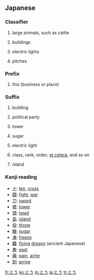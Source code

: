 ==Japanese==

===Classifier===
{{ja-pos|classifier}}

# {{ja-def|頭}} large animals, such as cattle
# {{ja-def|棟}} buildings
# {{ja-def|灯|燈}} electric lights
# {{ja-def|投}} {{context|baseball|lang=ja}} pitches

===Prefix===
{{ja-pos|prefix}}

# {{ja-def|当}} this (business or place)

===Suffix===
{{ja-pos|suffix}}

# {{ja-def|棟}} building
# {{ja-def|党}} political party
# {{ja-def|塔}} tower
# {{ja-def|糖}} sugar
# {{ja-def|灯|燈}} electric light
# {{ja-def|等}} class, rank, order; [[et cetera]], and so on
# {{ja-def|島}} island

===Kanji reading===
{{ja-kanji reading|rom=tō}}

* [[十]]: [[ten]], [[cross]]
* [[闘]]: [[fight]], [[war]]
* [[刀]]: [[sword]]
* [[塔]]: [[tower]]
* [[頭]]: [[head]]
* [[島]]: [[island]]
* [[投]]: [[throw]]
* [[糖]]: [[sugar]]
* [[凍]]: [[freeze]]
* [[龘]]: [[flying]] [[dragon]] (ancient Japanese)
* [[東]]: [[east]]
* [[痛]]: [[pain]], [[ache]]
* [[到]]: [[arrive]]

[[fr:とう]]
[[ko:とう]]
[[lo:とう]]
[[ja:とう]]
[[tr:とう]]